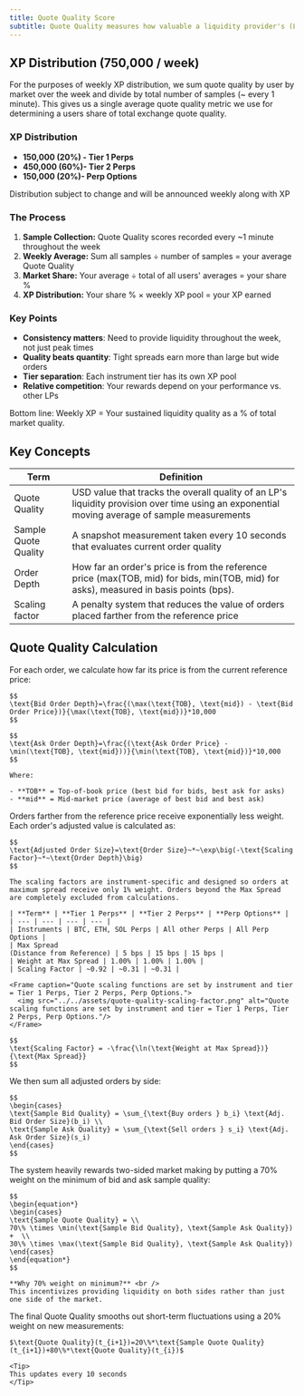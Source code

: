 ```yaml
---
title: Quote Quality Score
subtitle: Quote Quality measures how valuable a liquidity provider's (LP) orders are to the market. It rewards LPs who place orders close to the current market price and provide liquidity on both bid and ask sides.
---
```


## XP Distribution (750,000 / week)

For the purposes of weekly XP distribution, we sum quote quality by user by market over the week and divide by total number of samples (~ every 1 minute). This gives us a single average quote quality metric we use for determining a users share of total exchange quote quality.

### XP Distribution

- **150,000 (20%) - Tier 1 Perps**
- **450,000 (60%)- Tier 2 Perps**
- **150,000 (20%)- Perp Options**

<Tip>Distribution subject to change and will be announced weekly along with XP</Tip>

### The Process

1. **Sample Collection:** Quote Quality scores recorded every ~1 minute throughout the week
2. **Weekly Average:** Sum all samples ÷ number of samples = your average Quote Quality
3. **Market Share:** Your average ÷ total of all users' averages = your share %
4. **XP Distribution:** Your share % × weekly XP pool = your XP earned

### Key Points

- **Consistency matters**: Need to provide liquidity throughout the week, not just peak times
- **Quality beats quantity**: Tight spreads earn more than large but wide orders
- **Tier separation**: Each instrument tier has its own XP pool
- **Relative competition**: Your rewards depend on your performance vs. other LPs

<Tip>
Bottom line: Weekly XP = Your sustained liquidity quality as a % of total market quality.
</Tip>

## Key Concepts

| Term | Definition |
| --- | --- |
| Quote Quality | USD value that tracks the overall quality of an LP's liquidity provision over time using an exponential moving average of sample measurements |
| Sample Quote Quality | A snapshot measurement taken every 10 seconds that evaluates current order quality |
| Order Depth | How far an order's price is from the reference price (max(TOB, mid) for bids, min(TOB, mid) for asks), measured in basis points (bps). |
| Scaling factor | A penalty system that reduces the value of orders placed farther from the reference price |

## Quote Quality Calculation

<Steps>
  <Step title="Measure Order Distance from Market">
    For each order, we calculate how far its price is from the current reference price:

    $$
    \text{Bid Order Depth}=\frac{(\max(\text{TOB}, \text{mid}) - \text{Bid Order Price})}{\max(\text{TOB}, \text{mid})}*10,000
    $$

    $$
    \text{Ask Order Depth}=\frac{(\text{Ask Order Price} - \min(\text{TOB}, \text{mid}))}{\min(\text{TOB}, \text{mid})}*10,000
    $$

    Where:

    - **TOB** = Top-of-book price (best bid for bids, best ask for asks)
    - **mid** = Mid-market price (average of best bid and best ask)
  </Step>
  <Step title="Apply Distance Penalty">
    Orders farther from the reference price receive exponentially less weight. Each order's adjusted value is calculated as:

    $$
    \text{Adjusted Order Size}=\text{Order Size}~*~\exp\big(-\text{Scaling Factor}~*~\text{Order Depth}\big)
    $$

    The scaling factors are instrument-specific and designed so orders at maximum spread receive only 1% weight. Orders beyond the Max Spread are completely excluded from calculations.

    | **Term** | **Tier 1 Perps** | **Tier 2 Perps** | **Perp Options** |
    | --- | --- | --- | --- |
    | Instruments | BTC, ETH, SOL Perps | All other Perps | All Perp Options |
    | Max Spread
    (Distance from Reference) | 5 bps | 15 bps | 15 bps |
    | Weight at Max Spread | 1.00% | 1.00% | 1.00% |
    | Scaling Factor | ~0.92 | ~0.31 | ~0.31 |

    <Frame caption="Quote scaling functions are set by instrument and tier = Tier 1 Perps, Tier 2 Perps, Perp Options.">
      <img src="../../assets/quote-quality-scaling-factor.png" alt="Quote scaling functions are set by instrument and tier = Tier 1 Perps, Tier 2 Perps, Perp Options."/>
    </Frame>

    $$
    \text{Scaling Factor} = -\frac{\ln(\text{Weight at Max Spread})}{\text{Max Spread}}
    $$
  </Step>
  <Step title="Sum Adjusted Orders by Side">
    We then sum all adjusted orders by side:

    $$
    \begin{cases}
    \text{Sample Bid Quality} = \sum_{\text{Buy orders } b_i} \text{Adj. Bid Order Size}(b_i) \\
    \text{Sample Ask Quality} = \sum_{\text{Sell orders } s_i} \text{Adj. Ask Order Size}(s_i)
    \end{cases}
    $$
  </Step>
  <Step title="Calculate Sample Quote Quality">
    The system heavily rewards two-sided market making by putting a 70% weight on the minimum of bid and ask sample quality:

    $$
    \begin{equation*}
    \begin{cases}
    \text{Sample Quote Quality} = \\
    70\% \times \min(\text{Sample Bid Quality}, \text{Sample Ask Quality})  +  \\
    30\% \times \max(\text{Sample Bid Quality}, \text{Sample Ask Quality})
    \end{cases}
    \end{equation*}
    $$

    **Why 70% weight on minimum?** <br />
    This incentivizes providing liquidity on both sides rather than just one side of the market.
  </Step>
  <Step title="Calculate Moving Average">
    The final Quote Quality smooths out short-term fluctuations using a 20% weight on new measurements:

    $\text{Quote Quality}(t_{i+1})=20\%*\text{Sample Quote Quality}(t_{i+1})+80\%*\text{Quote Quality}(t_{i})$

    <Tip>
    This updates every 10 seconds
    </Tip>
  </Step>
</Steps>
